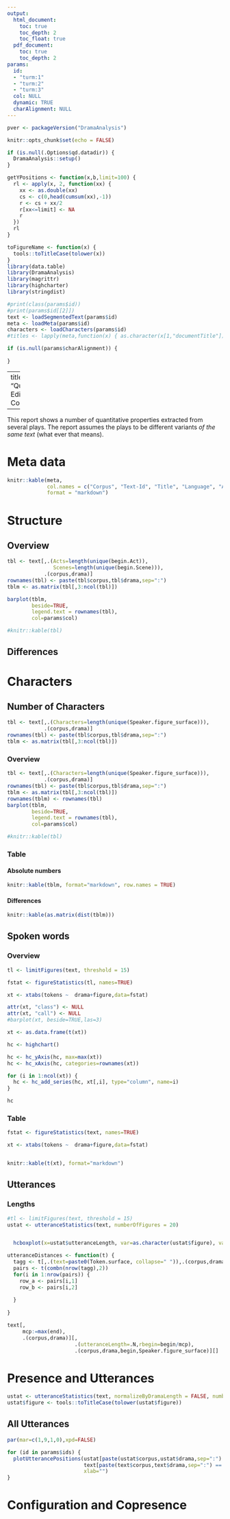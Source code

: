 ```yaml
---
output: 
  html_document:
    toc: true
    toc_depth: 2
    toc_float: true
  pdf_document:
    toc: true
    toc_depth: 2
params:
  id:
  - "turm:1"
  - "turm:2"
  - "turm:3"
  col: NULL
  dynamic: TRUE
  charAlignment: NULL
---
```



```r
pver <- packageVersion("DramaAnalysis")
```


```r
knitr::opts_chunk$set(echo = FALSE)

if (is.null(.Options$qd.datadir)) { 
  DramaAnalysis::setup()
}

getYPositions <- function(x,b,limit=100) {
  rl <- apply(x, 2, function(xx) {
    xx <- as.double(xx)
    cs <- c(0,head(cumsum(xx),-1))
    r <- cs + xx/2
    r[xx<=limit] <- NA
    r  
  })
  rl
}

toFigureName <- function(x) {
  tools::toTitleCase(tolower(x))
}
library(data.table)
library(DramaAnalysis)
library(magrittr)
library(highcharter)
library(stringdist)

#print(class(params$id))
#print(params$id[[2]])
text <- loadSegmentedText(params$id)
meta <- loadMeta(params$id)
characters <- loadCharacters(params$id)
#titles <- lapply(meta,function(x) { as.character(x[1,"documentTitle"]) })

```


```r
if (is.null(params$charAlignment)) {
  
}
```

---
title: "QuaDramA Edition Comparison"

---

This report shows a number of quantitative properties extracted from several plays. 
The report assumes the plays to be different variants *of the same text* (what ever
that means).

# Meta data

```r


knitr::kable(meta,
             col.names = c("Corpus", "Text-Id", "Title", "Language", "Author name", "Author Id", "Translator name", "Translator Id", "Year written", "Year printed", "Year premiered", "Year translated"),
             format = "markdown")

```


# Structure {.tabset}



## Overview

```r
tbl <- text[,.(Acts=length(unique(begin.Act)),
               Scenes=length(unique(begin.Scene))),
            .(corpus,drama)]
rownames(tbl) <- paste(tbl$corpus,tbl$drama,sep=":")
tblm <- as.matrix(tbl[,3:ncol(tbl)])

barplot(tblm,
        beside=TRUE,
        legend.text = rownames(tbl),
        col=params$col)

#knitr::kable(tbl)

```

## Differences

# Characters {.tabset}

## Number of Characters {.tabset}

```r
tbl <- text[,.(Characters=length(unique(Speaker.figure_surface))),
            .(corpus,drama)]
rownames(tbl) <- paste(tbl$corpus,tbl$drama,sep=":")
tblm <- as.matrix(tbl[,3:ncol(tbl)])
```

### Overview

```r
tbl <- text[,.(Characters=length(unique(Speaker.figure_surface))),
            .(corpus,drama)]
rownames(tbl) <- paste(tbl$corpus,tbl$drama,sep=":")
tblm <- as.matrix(tbl[,3:ncol(tbl)])
rownames(tblm) <- rownames(tbl)
barplot(tblm,
        beside=TRUE,
        legend.text = rownames(tbl),
        col=params$col)

#knitr::kable(tbl)

```

### Table

#### Absolute numbers

```r
knitr::kable(tblm, format="markdown", row.names = TRUE)
```

#### Differences
```r
knitr::kable(as.matrix(dist(tblm)))
```

## Spoken words {.tabset}

### Overview

```r
tl <- limitFigures(text, threshold = 15)

fstat <- figureStatistics(tl, names=TRUE)

xt <- xtabs(tokens ~  drama+figure,data=fstat)

attr(xt, "class") <- NULL 
attr(xt, "call") <- NULL 
#barplot(xt, beside=TRUE,las=3)

xt <- as.data.frame(t(xt))

hc <- highchart()

hc <- hc_yAxis(hc, max=max(xt))
hc <- hc_xAxis(hc, categories=rownames(xt))

for (i in 1:ncol(xt)) {
  hc <- hc_add_series(hc, xt[,i], type="column", name=i)
}

hc

```

### Table

```r
fstat <- figureStatistics(text, names=TRUE)

xt <- xtabs(tokens ~  drama+figure,data=fstat)


knitr::kable(t(xt), format="markdown")


```


## Utterances {.tabset}

### Lengths

```r
#tl <- limitFigures(text, threshold = 15)
ustat <- utteranceStatistics(text, numberOfFigures = 20)


  hcboxplot(x=ustat$utteranceLength, var=as.character(ustat$figure), var2=as.character(ustat$drama))


```


```r



utteranceDistances <- function(t) {
  tagg <- t[,.(text=paste0(Token.surface, collapse=" ")),.(corpus,drama,begin, Speaker.figure_surface)]
  pairs <- t(combn(nrow(tagg),2))
  for(i in 1:nrow(pairs)) {
    row_a <- pairs[i,1]
    row_b <- pairs[i,2]
    
  }
  
}

text[,
     mcp:=max(end),
     .(corpus,drama)][,
                      .(utteranceLength=.N,rbegin=begin/mcp),
                      .(corpus,drama,begin,Speaker.figure_surface)][]

```

# Presence and Utterances {.tabset}

```r
ustat <- utteranceStatistics(text, normalizeByDramaLength = FALSE, numberOfFigures = FALSE)
ustat$figure <- tools::toTitleCase(tolower(ustat$figure))
```

## All Utterances
```r
par(mar=c(1,9,1,0),xpd=FALSE)

for (id in params$ids) {
  plotUtterancePositions(ustat[paste(ustat$corpus,ustat$drama,sep=":") == id,],
                         text[paste(text$corpus,text$drama,sep=":") == id,],
                         xlab="")
}
```


# Configuration and Copresence {.tabset}

```r

```